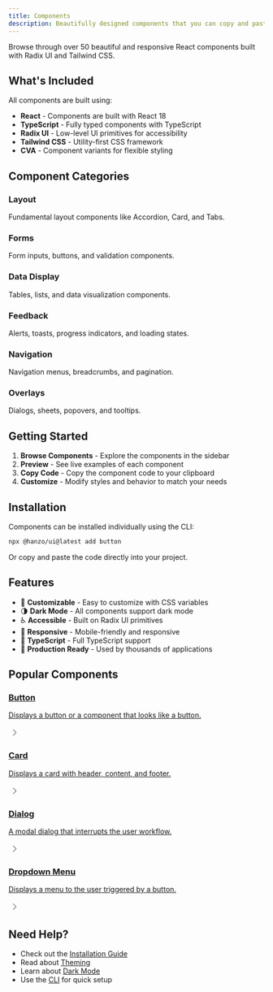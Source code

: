 ```yaml
---
title: Components
description: Beautifully designed components that you can copy and paste into your apps. Accessible. Customizable. Open Source.
---
```


Browse through over 50 beautiful and responsive React components built with Radix UI and Tailwind CSS.

## What's Included

All components are built using:

- **React** - Components are built with React 18
- **TypeScript** - Fully typed components with TypeScript
- **Radix UI** - Low-level UI primitives for accessibility
- **Tailwind CSS** - Utility-first CSS framework
- **CVA** - Component variants for flexible styling

## Component Categories

<div className="grid gap-4 md:grid-cols-2 lg:grid-cols-3">
  <div className="rounded-lg border bg-card p-4">
    <h3 className="font-semibold">Layout</h3>
    <p className="text-sm text-muted-foreground">
      Fundamental layout components like Accordion, Card, and Tabs.
    </p>
  </div>
  <div className="rounded-lg border bg-card p-4">
    <h3 className="font-semibold">Forms</h3>
    <p className="text-sm text-muted-foreground">
      Form inputs, buttons, and validation components.
    </p>
  </div>
  <div className="rounded-lg border bg-card p-4">
    <h3 className="font-semibold">Data Display</h3>
    <p className="text-sm text-muted-foreground">
      Tables, lists, and data visualization components.
    </p>
  </div>
  <div className="rounded-lg border bg-card p-4">
    <h3 className="font-semibold">Feedback</h3>
    <p className="text-sm text-muted-foreground">
      Alerts, toasts, progress indicators, and loading states.
    </p>
  </div>
  <div className="rounded-lg border bg-card p-4">
    <h3 className="font-semibold">Navigation</h3>
    <p className="text-sm text-muted-foreground">
      Navigation menus, breadcrumbs, and pagination.
    </p>
  </div>
  <div className="rounded-lg border bg-card p-4">
    <h3 className="font-semibold">Overlays</h3>
    <p className="text-sm text-muted-foreground">
      Dialogs, sheets, popovers, and tooltips.
    </p>
  </div>
</div>

## Getting Started

1. **Browse Components** - Explore the components in the sidebar
2. **Preview** - See live examples of each component
3. **Copy Code** - Copy the component code to your clipboard
4. **Customize** - Modify styles and behavior to match your needs

## Installation

Components can be installed individually using the CLI:

```bash
npx @hanzo/ui@latest add button
```

Or copy and paste the code directly into your project.

## Features

- 🎨 **Customizable** - Easy to customize with CSS variables
- 🌗 **Dark Mode** - All components support dark mode
- ♿ **Accessible** - Built on Radix UI primitives
- 📱 **Responsive** - Mobile-friendly and responsive
- 🎯 **TypeScript** - Full TypeScript support
- 🚀 **Production Ready** - Used by thousands of applications

## Popular Components

<div className="grid gap-4 md:grid-cols-2">
  <a
    href="/docs/components/button"
    className="group flex items-center justify-between rounded-lg border p-4 hover:bg-accent"
  >
    <div>
      <h3 className="font-semibold">Button</h3>
      <p className="text-sm text-muted-foreground">
        Displays a button or a component that looks like a button.
      </p>
    </div>
    <svg
      xmlns="http://www.w3.org/2000/svg"
      width="24"
      height="24"
      viewBox="0 0 24 24"
      fill="none"
      stroke="currentColor"
      strokeWidth="2"
      strokeLinecap="round"
      strokeLinejoin="round"
      className="h-4 w-4 transition-transform group-hover:translate-x-1"
    >
      <path d="m9 18 6-6-6-6" />
    </svg>
  </a>
  <a
    href="/docs/components/card"
    className="group flex items-center justify-between rounded-lg border p-4 hover:bg-accent"
  >
    <div>
      <h3 className="font-semibold">Card</h3>
      <p className="text-sm text-muted-foreground">
        Displays a card with header, content, and footer.
      </p>
    </div>
    <svg
      xmlns="http://www.w3.org/2000/svg"
      width="24"
      height="24"
      viewBox="0 0 24 24"
      fill="none"
      stroke="currentColor"
      strokeWidth="2"
      strokeLinecap="round"
      strokeLinejoin="round"
      className="h-4 w-4 transition-transform group-hover:translate-x-1"
    >
      <path d="m9 18 6-6-6-6" />
    </svg>
  </a>
  <a
    href="/docs/components/dialog"
    className="group flex items-center justify-between rounded-lg border p-4 hover:bg-accent"
  >
    <div>
      <h3 className="font-semibold">Dialog</h3>
      <p className="text-sm text-muted-foreground">
        A modal dialog that interrupts the user workflow.
      </p>
    </div>
    <svg
      xmlns="http://www.w3.org/2000/svg"
      width="24"
      height="24"
      viewBox="0 0 24 24"
      fill="none"
      stroke="currentColor"
      strokeWidth="2"
      strokeLinecap="round"
      strokeLinejoin="round"
      className="h-4 w-4 transition-transform group-hover:translate-x-1"
    >
      <path d="m9 18 6-6-6-6" />
    </svg>
  </a>
  <a
    href="/docs/components/dropdown-menu"
    className="group flex items-center justify-between rounded-lg border p-4 hover:bg-accent"
  >
    <div>
      <h3 className="font-semibold">Dropdown Menu</h3>
      <p className="text-sm text-muted-foreground">
        Displays a menu to the user triggered by a button.
      </p>
    </div>
    <svg
      xmlns="http://www.w3.org/2000/svg"
      width="24"
      height="24"
      viewBox="0 0 24 24"
      fill="none"
      stroke="currentColor"
      strokeWidth="2"
      strokeLinecap="round"
      strokeLinejoin="round"
      className="h-4 w-4 transition-transform group-hover:translate-x-1"
    >
      <path d="m9 18 6-6-6-6" />
    </svg>
  </a>
</div>

## Need Help?

- Check out the [Installation Guide](/docs/installation)
- Read about [Theming](/docs/theming)
- Learn about [Dark Mode](/docs/dark-mode)
- Use the [CLI](/docs/cli) for quick setup
